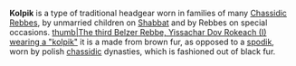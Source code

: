 '''Kolpik''' is a type of traditional headgear worn in families of many [[Chassidic]] [[Rebbes]], by unmarried children on [[Shabbat]] and by Rebbes on special occasions.
[[image:Belz1.jpg|thumb|The third Belzer Rebbe, Yissachar Dov Rokeach (I) wearing a "kolpik"]]
it is a made from brown fur, as opposed to a [[spodik]], worn by polish [[chassidic]] dynasties, which is fashioned out of black fur.
{{judaism-stub}}
{{clothing-stub}}
{{no references}}
{{uncat}}